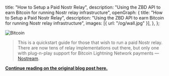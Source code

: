   title: "How to Setup a Paid Nostr Relay",
  description:
    "Using the ZBD API to earn Bitcoin for running Nostr relay infrastructure",
  openGraph: {
    title: "How to Setup a Paid Nostr Relay",
    description:
      "Using the ZBD API to earn Bitcoin for running Nostr relay infrastructure",
    images: [{ url: "/og/wall.jpg" }],
  },
};

<Image
  src="https://substackcdn.com/image/fetch/w_1456,c_limit,f_webp,q_auto:good,fl_progressive:steep/https%3A%2F%2Fsubstack-post-media.s3.amazonaws.com%2Fpublic%2Fimages%2Fb2f31255-3e8d-43ed-8fea-d19eff0f22a4_905x596.jpeg"
  alt="Bitcoin"
  className="rounded-full bg-gray-100 block mt-2 mb-5 mx-auto sm:float-right sm:ml-5 sm:mb-5 grayscale hover:grayscale-0"
  unoptimized
  priority
/>

> This is a quickstart guide for those that wish to run a paid Nostr relay. There are now tens of relay implementations out there, but only one with plug-n-play support for Bitcoin Lightning Network payments — [Nostream](https://github.com/Cameri/nostream).

**[Continue reading on the original blog post here.](https://andreneves.substack.com/p/how-to-setup-a-paid-nostr-relay)**
